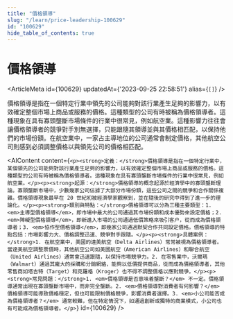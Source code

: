 ```yaml
---
title: "價格領導"
slug: "/learn/price-leadership-100629"
id: "100629"
hide_table_of_contents: true
---
```



# 價格領導

<ArticleMeta id={100629} updatedAt={'2023-09-25 22:58:51'} alias={`[]`} />
<div className='border-solid border-b border-t-0 my-4 border-[var(--ifm-color-gray-300)]' />

價格領導是指在一個特定行業中領先的公司能夠對該行業產生足夠的影響力，以有效確定整個市場上商品或服務的價格。這種類型的公司有時被稱為價格領導者。這種現象在具有寡頭壟斷市場條件的行業中很常見，例如航空業。這種影響力往往會讓價格領導者的競爭對手別無選擇，只能跟隨其領導並與其價格相匹配，以保持他們的市場份額。在航空業中，一家占主導地位的公司通常會制定價格，其他航空公司則感到必須調整價格以與領先公司的價格相匹配。

<AIContent content={`<p><strong>定義：</strong>價格領導是指在一個特定行業中，某個領先的公司能夠對該行業產生足夠的影響力，以有效確定整個市場上商品或服務的價格。這種類型的公司有時被稱為價格領導者。這種現象在具有寡頭壟斷市場條件的行業中很常見，例如航空業。</p><p><strong>起源：</strong>價格領導的概念起源於經濟學中的寡頭壟斷理論。寡頭壟斷市場中，少數幾家公司佔據了大部分市場份額，這些公司之間的競爭和合作關係複雜。價格領導現象最早在 20 世紀初被經濟學家觀察到，並在隨後的研究中得到了進一步的理論化。</p><p><strong>類別與特點：</strong>價格領導可以分為三種主要類型：1. <em>主導型價格領導</em>，即市場中最大的公司通過其市場份額和成本優勢來設定價格；2. <em>障礙型價格領導</em>，即新進入市場的公司通過低價策略來吸引客户，從而成為價格領導者；3. <em>協作型價格領導</em>，即幾家公司通過默契合作共同設定價格。價格領導的特點包括：市場影響力大、價格調整迅速、競爭對手跟隨。</p><p><strong>具體案例：</strong>1. 在航空業中，美國的達美航空（Delta Airlines）常常被視為價格領導者。當達美航空調整票價時，其他航空公司如美國航空（American Airlines）和聯合航空（United Airlines）通常會迅速跟隨，以保持市場競爭力。2. 在零售業中，沃爾瑪（Walmart）通過其龐大的採購和分銷網絡，能夠以低價提供商品，從而成為價格領導者，其他零售商如塔吉特（Target）和克羅格（Kroger）也不得不調整價格以應對競爭。</p><p><strong>常見問題：</strong>1. <em>價格領導是否意味着壟斷？</em> 不一定。價格領導通常出現在寡頭壟斷市場中，而非完全壟斷。2. <em>價格領導對消費者有何影響？</em> 價格領導可能導致價格穩定，但也可能限制價格競爭，影響消費者選擇。3. <em>小公司能否成為價格領導者？</em> 通常較難，但在特定情況下，如通過創新或獨特的商業模式，小公司也有可能成為價格領導者。</p>`} id={100629} />

